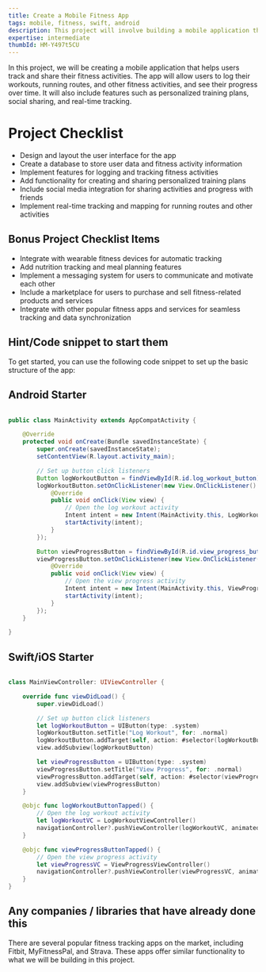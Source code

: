 ```yaml
---
title: Create a Mobile Fitness App
tags: mobile, fitness, swift, android
description: This project will involve building a mobile application that allows users to track their fitness activities and share them with others. The app will also include features such as personalized training plans and real-time tracking.
expertise: intermediate
thumbId: HM-Y497t5CU
---
```


In this project, we will be creating a mobile application that helps users track and share their fitness activities. The app will allow users to log their workouts, running routes, and other fitness activities, and see their progress over time. It will also include features such as personalized training plans, social sharing, and real-time tracking.

<h1>Project Checklist</h1>
<ul>
  <li>Design and layout the user interface for the app</li>
  <li>Create a database to store user data and fitness activity information</li>
  <li>Implement features for logging and tracking fitness activities</li>
  <li>
    Add functionality for creating and sharing personalized training plans
  </li>
  <li>
    Include social media integration for sharing activities and progress with
    friends
  </li>
  <li>
    Implement real-time tracking and mapping for running routes and other
    activities
  </li>
</ul>
<h2>Bonus Project Checklist Items</h2>
<ul>
  <li>Integrate with wearable fitness devices for automatic tracking</li>
  <li>Add nutrition tracking and meal planning features</li>
  <li>
    Implement a messaging system for users to communicate and motivate each
    other
  </li>
  <li>
    Include a marketplace for users to purchase and sell fitness-related
    products and services
  </li>
  <li>
    Integrate with other popular fitness apps and services for seamless tracking
    and data synchronization
  </li>
</ul>
<h2>Hint/Code snippet to start them</h2>
To get started, you can use the following code snippet to set up the basic structure
of the app:

<h2>Android Starter</h2>

```java

public class MainActivity extends AppCompatActivity {

    @Override
    protected void onCreate(Bundle savedInstanceState) {
        super.onCreate(savedInstanceState);
        setContentView(R.layout.activity_main);

        // Set up button click listeners
        Button logWorkoutButton = findViewById(R.id.log_workout_button);
        logWorkoutButton.setOnClickListener(new View.OnClickListener() {
            @Override
            public void onClick(View view) {
                // Open the log workout activity
                Intent intent = new Intent(MainActivity.this, LogWorkoutActivity.class);
                startActivity(intent);
            }
        });

        Button viewProgressButton = findViewById(R.id.view_progress_button);
        viewProgressButton.setOnClickListener(new View.OnClickListener() {
            @Override
            public void onClick(View view) {
                // Open the view progress activity
                Intent intent = new Intent(MainActivity.this, ViewProgressActivity.class);
                startActivity(intent);
            }
        });
    }

}

```

<h2>Swift/iOS Starter</h2>

```swift

class MainViewController: UIViewController {

    override func viewDidLoad() {
        super.viewDidLoad()

        // Set up button click listeners
        let logWorkoutButton = UIButton(type: .system)
        logWorkoutButton.setTitle("Log Workout", for: .normal)
        logWorkoutButton.addTarget(self, action: #selector(logWorkoutButtonTapped), for: .touchUpInside)
        view.addSubview(logWorkoutButton)

        let viewProgressButton = UIButton(type: .system)
        viewProgressButton.setTitle("View Progress", for: .normal)
        viewProgressButton.addTarget(self, action: #selector(viewProgressButtonTapped), for: .touchUpInside)
        view.addSubview(viewProgressButton)
    }

    @objc func logWorkoutButtonTapped() {
        // Open the log workout activity
        let logWorkoutVC = LogWorkoutViewController()
        navigationController?.pushViewController(logWorkoutVC, animated: true)
    }

    @objc func viewProgressButtonTapped() {
        // Open the view progress activity
        let viewProgressVC = ViewProgressViewController()
        navigationController?.pushViewController(viewProgressVC, animated: true)
    }
}

```

<h2>Any companies / libraries that have already done this</h2>
There are several popular fitness tracking apps on the market, including Fitbit,
MyFitnessPal, and Strava. These apps offer similar functionality to what we will
be building in this project.
